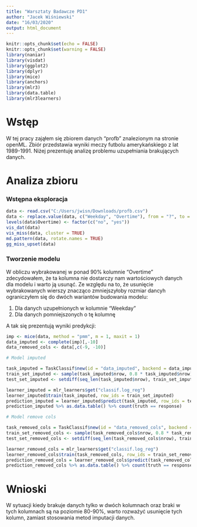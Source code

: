 ```yaml
---
title: "Warsztaty Badawcze PD1"
author: "Jacek Wiśniewski"
date: "16/03/2020"
output: html_document
---
```


```r
knitr::opts_chunk$set(echo = FALSE)
knitr::opts_chunk$set(warning = FALSE)
library(naniar)
library(visdat)
library(ggplot2)
library(dplyr)
library(mice)
library(anchors)
library(mlr3)
library(data.table)
library(mlr3learners)
```

# Wstęp

W tej pracy zająłem się zbiorem danych "profb" znalezionym na stronie openML. Zbiór przedstawia wyniki meczy futbolu amerykańskiego z lat 1989-1991. Niżej prezentuję analizę problemu uzupełniania brakujących danych.

# Analiza zbioru

### Wstępna eksploracja

```r
data <- read.csv("C:/Users/jwisn/Downloads/profb.csv")
data <- replace.value(data, c("Weekday", "Overtime"), from = "?", to = NA)
levels(data$Overtime) <- factor(c("no", "yes"))
vis_dat(data)
vis_miss(data, cluster = TRUE)
md.pattern(data, rotate.names = TRUE)
gg_miss_upset(data)
```

### Tworzenie modelu

W obliczu wybrakowanej w ponad 90% kolumnie "Overtime" zdecydowałem, że ta kolumna nie dostarczy nam wartościowych danych dla modelu i warto ją usunąć. Ze względu na to, że usunięcie wybrakowanych wierszy znacząco zmniejszyłoby rozmiar dancyh ograniczyłem się do dwóch wariantów budowania modelu:


1. Dla danych uzupełnionych w kolumnie "Weekday"
2. Dla danych pomniejszonych o tę kolumnę


A tak się prezentują wyniki predykcji:

```r
imp <- mice(data, method = "pmm", m = 1, maxit = 1)
data_imputed <- complete(imp)[,-10]
data_removed_cols <- data[,c(-9, -10)]
```

```r
# Model imputed

task_imputed = TaskClassif$new(id = "data_imputed", backend = data_imputed, target = "Home.Away")
train_set_imputed <- sample(task_imputed$nrow, 0.8 * task_imputed$nrow)
test_set_imputed <- setdiff(seq_len(task_imputed$nrow), train_set_imputed)

learner_imputed = mlr_learners$get("classif.log_reg")
learner_imputed$train(task_imputed, row_ids = train_set_imputed)
prediction_imputed = learner_imputed$predict(task_imputed, row_ids = test_set_imputed)
prediction_imputed %>% as.data.table() %>% count(truth == response)

# Model remove cols

task_removed_cols = TaskClassif$new(id = "data_removed_cols", backend = data_removed_cols, target = "Home.Away")
train_set_removed_cols <- sample(task_removed_cols$nrow, 0.8 * task_removed_cols$nrow)
test_set_removed_cols <- setdiff(seq_len(task_removed_cols$nrow), train_set_removed_cols)

learner_removed_cols = mlr_learners$get("classif.log_reg")
learner_removed_cols$train(task_removed_cols, row_ids = train_set_removed_cols)
prediction_removed_cols = learner_removed_cols$predict(task_removed_cols, row_ids = test_set_removed_cols)
prediction_removed_cols %>% as.data.table() %>% count(truth == response)
```

# Wnioski

W sytuacji kiedy brakuje danych tylko w dwóch kolumnach oraz braki w tych kolumnach są na poziomie 80-90%, warto rozważyć usunięcie tych kolumn, zamiast stosowania metod imputacji danych.